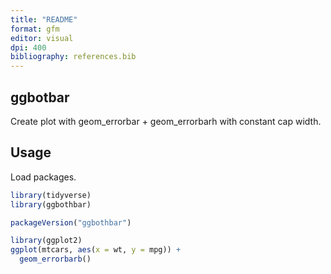 ```yaml
---
title: "README"
format: gfm
editor: visual
dpi: 400
bibliography: references.bib
---
```


## ggbotbar

Create plot with geom_errorbar + geom_errorbarh with constant cap width.

## Usage

Load packages.

```r
library(tidyverse)
library(ggbothbar)

packageVersion("ggbothbar")
```

```r
library(ggplot2)
ggplot(mtcars, aes(x = wt, y = mpg)) +
  geom_errorbarb()
```